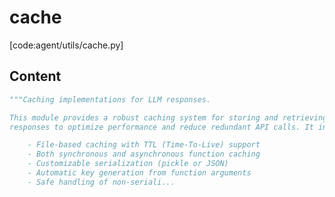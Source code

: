 # cache

[code:agent/utils/cache.py]

## Content

```python
"""Caching implementations for LLM responses.

This module provides a robust caching system for storing and retrieving LLM (Language Learning Model)
responses to optimize performance and reduce redundant API calls. It includes functionality for:

    - File-based caching with TTL (Time-To-Live) support
    - Both synchronous and asynchronous function caching
    - Customizable serialization (pickle or JSON)
    - Automatic key generation from function arguments
    - Safe handling of non-seriali...
```